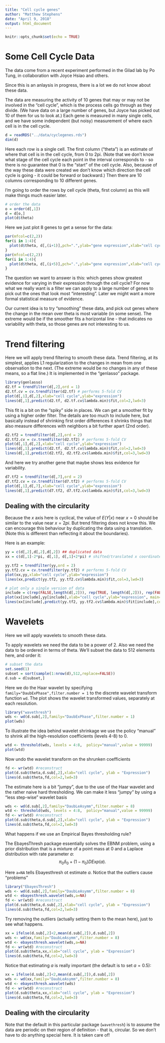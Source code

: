 ```yaml
---
title: "Cell cycle genes"
author: "Matthew Stephens"
date: "April 9, 2018"
output: html_document
---
```


```r
knitr::opts_chunk$set(echo = TRUE)
```

# Some Cell Cycle Data

The data come from a recent experiment performed in the Gilad lab by Po Tung, in collaboration with Joyce Hsiao and others. 

Since this is an anlaysis in progress, there is a lot we do not
know about these data.


The data are measuring the activity of 10 genes that may or may not be involved in the "cell cycle", which is the process cells go through as
they divide. (We have data on a large number of genes, but Joyce has picked out 10 of them for us to look at.) Each gene is measured
in many single cells, and we have some independent (but noisy) measurement of where each cell is in the cell cycle.


```r
d = readRDS("../data/cyclegenes.rds")
dim(d)
```

Here each row is a single cell. The first column ("theta") is an estimate
of where that cell is in the cell cycle, from 0 to 2pi. (Note
that we don't know what stage of the cell cycle each point in the
interval corresponds to - so there is no guarantee that 0 is the
"start" of the cell cycle. Also, because of the way these data were created we don't know which direction the cell cycle is going - it could be forward or backward.) Then there are 10 columns corresponding
to 10 different genes.

I'm going to order the rows by cell cycle (theta, first column) as this will make
things much easier later.
```r
# order the data
o = order(d[,1])
d = d[o,]
plot(d$theta)
```

Here we just plot 8 genes to get a sense for the data:
```r
par(mfcol=c(2,2))
for(i in 1:4){
  plot(d$theta, d[,(i+1)],pch=".",ylab="gene expression",xlab="cell cycle location")
}
par(mfcol=c(2,2))
for(i in 1:4){
  plot(d$theta, d[,(i+5)],pch=".",ylab="gene expression",xlab="cell cycle location")
}
```

The question we want to answer is this: which genes show greatest
evidence for varying in their expression through the cell cycle?
For now what we really want is a filter we can apply to a large
number of genes to pick out the ones that look most "interesting".
Later we might want a more formal statistical measure of evidence.

Our current idea is to try "smoothing" these data, and pick out genes
where the change in the mean over theta is most variable (in some sense).
The extreme would be if the smoother fits
a horizontal line - that indicates no variability with theta, so those genes are not interesting
to us.

# Trend filtering

Here we will apply trend filtering to smooth these data. Trend filtering,
at its simplest, applies L1 regularization to the changes in mean from one observation to the next.
(The extreme would be no changes in any of these means, so a flat line.)
It is implemented in the "genlasso" package.

```r
library(genlasso)
d2.tf = trendfilter(d[,2],ord = 1)
d2.tf.cv = cv.trendfilter(d2.tf) # performs 5-fold CV
plot(d[,1],d[,2],xlab="cell cycle",ylab="expression")
lines(d[,1],predict(d2.tf, d2.tf.cv$lambda.min)$fit,col=2,lwd=3)
```

This fit is a bit on the "spiky" side in places.
We can get a smoother fit by using a higher order filter. The details
are too much to include here, but basically instead of shrinking first
order differences it shrinks things that also measure differences with neighbors
a bit further apart (2nd order).
```r
d2.tf2 = trendfilter(d[,2],ord = 2)
d2.tf2.cv = cv.trendfilter(d2.tf2) # performs 5-fold CV
plot(d[,1],d[,2],xlab="cell cycle",ylab="expression")
lines(d[,1],predict(d2.tf, d2.tf.cv$lambda.min)$fit,col=2,lwd=3)
lines(d[,1],predict(d2.tf2, d2.tf2.cv$lambda.min)$fit,col=3,lwd=3)
```

And here we try another gene that maybe shows less evidence for variability.
```r
d7.tf2 = trendfilter(d[,7],ord = 2)
d7.tf2.cv = cv.trendfilter(d7.tf2) # performs 5-fold CV
plot(d[,1],d[,7],xlab="cell cycle",ylab="expression")
lines(d[,1],predict(d7.tf2, d7.tf2.cv$lambda.min)$fit,col=3,lwd=3)
```

## Dealing with the circularity

Because the $x$ axis here is cyclical, the value of $E(Y|x)$ near
$x=0$ should be similar to the value near $x=2pi$. But
trend filtering does not know this. We can encourage this behaviour
by duplicating the data using a translation. (Note this is
different than reflecting it about the boundaries).

Here is an example:

```r
yy = c(d[,2],d[,2],d[,2]) ## duplicated data
xx = c(d[,1]-2*pi, d[,1], d[,1]+2*pi) # shifted/translated x coordinates

yy.tf2 = trendfilter(yy,ord = 2)
yy.tf2.cv = cv.trendfilter(yy.tf2) # performs 5-fold CV
plot(xx,yy,xlab="cell cycle",ylab="expression")
lines(xx,predict(yy.tf2, yy.tf2.cv$lambda.min)$fit,col=3,lwd=3)

# plot only a single version of data
include = c(rep(FALSE,length(d[,2])), rep(TRUE, length(d[,2])), rep(FALSE, length(d[,2])))
plot(xx[include],yy[include],xlab="cell cycle",ylab="expression", main="trend filtering with circular fit")
lines(xx[include],predict(yy.tf2, yy.tf2.cv$lambda.min)$fit[include],col=3,lwd=3)

```


# Wavelets 

Here we will apply wavelets to smooth these data.

To apply wavelets we need the data to be a power of 2.
Also we need the data to be ordered in terms of theta.
We'll subset the data to 512 elements here, and order it:
```r
# subset the data
set.seed(1)
subset = sort(sample(1:nrow(d),512,replace=FALSE))
d.sub = d[subset,]
```


Here we do the Haar wavelet by specifying `family="DaubExPhase",filter.number = 1` to the discrete wavelet 
transform function `wd`. The plot shows the wavelet transformed
values, separately at each resolution.
```r
library("wavethresh")
wds <- wd(d.sub[,2],family="DaubExPhase",filter.number = 1)
plot(wds)
```

To illustrate the idea behind wavelet shrinkage we use
the policy "manual" to shrink all the high-resolution coefficients 
(levels 4-8) to 0. 
```r
wtd <- threshold(wds, levels = 4:8,  policy="manual",value = 99999) 
plot(wtd) 
```

Now undo the wavelet transform on the shrunken coefficients
```r
fd <- wr(wtd) #reconstruct
plot(d.sub$theta,d.sub[,2],xlab="cell cycle", ylab = "Expression")
lines(d.sub$theta,fd,col=2,lwd=3)
```


The estimate here is a bit "jumpy", due to the use of the Haar wavelet and the rather naive hard thresholding. We can make it less "jumpy"
by using a "less step-wise" wavelet basis
```r
wds <- wd(d.sub[,2],family="DaubLeAsymm",filter.number = 8)
wtd <- threshold(wds, levels = 4:8,  policy="manual",value = 99999) 
fd <- wr(wtd) #reconstruct
plot(d.sub$theta,d.sub[,2],xlab="cell cycle", ylab = "Expression")
lines(d.sub$theta,fd,col=2,lwd=3)
```

What happens if we use an Empirical Bayes thresholding rule?

The EbayesThresh package essentially solves the EBNM problem,
using a prior distribution that is a mixture of a point mass at 0
and a Laplace distribution with rate parameter $a$:
$$ \pi_0 \delta_0 + (1-\pi_0) DExp(a).$$

Here `a=NA` tells Ebayesthresh ot estimate $a$.
Notice that the outliers cause "problems"
```r
library("EbayesThresh")
wds <- wd(d.sub[,2],family="DaubLeAsymm",filter.number = 8)
wtd <- ebayesthresh.wavelet(wds,a=NA)
fd <- wr(wtd) #reconstruct
plot(d.sub$theta,d.sub[,2],xlab="cell cycle", ylab = "Expression")
lines(d.sub$theta,fd,col=2,lwd=3)
```

Try removing the outliers (actually setting them to the mean here),
just to see what happens.
```r
xx = ifelse(d.sub[,2]<2,mean(d.sub[,2]),d.sub[,2])
wds <- wd(xx,family="DaubLeAsymm",filter.number = 8)
wtd <- ebayesthresh.wavelet(wds,a=NA)
fd <- wr(wtd) #reconstruct
plot(d.sub$theta,xx,xlab="cell cycle", ylab = "Expression")
lines(d.sub$theta,fd,col=2,lwd=3)
```


Notice that estimating $a$ is really important (the default is
to set $a=0.5$):
```r
xx = ifelse(d.sub[,2]<2,mean(d.sub[,2]),d.sub[,2])
wds <- wd(xx,family="DaubLeAsymm",filter.number = 8)
wtd <- ebayesthresh.wavelet(wds)
fd <- wr(wtd) #reconstruct
plot(d.sub$theta,xx,xlab="cell cycle", ylab = "Expression")
lines(d.sub$theta,fd,col=2,lwd=3)
```


## Dealing with the circularity

Note that the default in this particular package (`wavethresh`) is to assume
the data are periodic on their region of definition - that is, circular.
So we don't have to do anything special here. It is taken care of!
